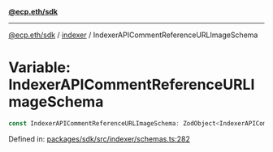 [**@ecp.eth/sdk**](../../index.mdx)

***

[@ecp.eth/sdk](/sdk-reference/index.mdx) / [indexer](/sdk-reference/indexer/index.mdx) / IndexerAPICommentReferenceURLImageSchema

# Variable: IndexerAPICommentReferenceURLImageSchema

```ts
const IndexerAPICommentReferenceURLImageSchema: ZodObject<IndexerAPICommentReferenceURLImageSchemaType>;
```

Defined in: [packages/sdk/src/indexer/schemas.ts:282](https://github.com/ecp-eth/comments-monorepo/blob/main/packages/sdk/src/indexer/schemas.ts#L282)
